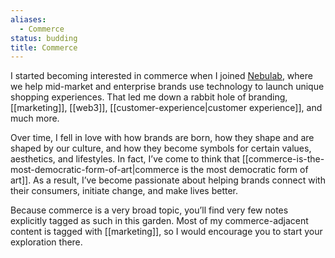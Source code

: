 ```yaml
---
aliases:
  - Commerce
status: budding
title: Commerce
---
```

I started becoming interested in commerce when I joined [Nebulab](https://nebulab.com), where we help mid-market and enterprise brands use technology to launch unique shopping experiences. That led me down a rabbit hole of branding, [[marketing]], [[web3]], [[customer-experience|customer experience]], and much more.

Over time, I fell in love with how brands are born, how they shape and are shaped by our culture, and how they become symbols for certain values, aesthetics, and lifestyles. In fact, I’ve come to think that [[commerce-is-the-most-democratic-form-of-art|commerce is the most democratic form of art]]. As a result, I’ve become passionate about helping brands connect with their consumers, initiate change, and make lives better.

Because commerce is a very broad topic, you’ll find very few notes explicitly tagged as such in this garden. Most of my commerce-adjacent content is tagged with [[marketing]], so I would encourage you to start your exploration there.
